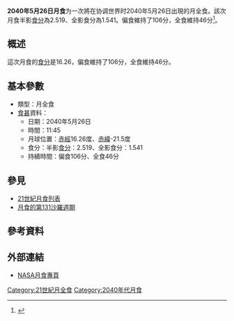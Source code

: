 {{future}}
{{Infobox lunar eclipse
| date        = 2040年5月26日
| time        = 11:45
| nature     = 月全食
| saros       = 131
| gamma           = -0.187
| magnitude      = 半影食分：2.519<br/>全影食分：1.541
| par_duration   = 106分
| tot_duration    = 46分
| chart               = <!-- 檔案不存在 Lunar eclipse chart close-2040May.png -->
}}
'''2040年5月26日月食'''为一次將在协调世界时2040年5月26日出現的月全食。該次月食半影[[食分|食分]]為2.519、全影食分為1.541。偏食維持了106分，全食維持46分<ref name="nasa_catalog_list">{{cite web|url=http://sunearth.gsfc.nasa.gov/eclipse/LEcat/LE2001-2100.html|title=Lunar Eclipses: 2001 to 2100|language=en|publisher=[[NASA|NASA]]|archiveurl=https://web.archive.org/web/19990202141830/http://sunearth.gsfc.nasa.gov/eclipse/LEcat/LE2001-2100.html|archivedate=1999-02-02|deadurl=yes|accessdate=2016-09-10}}</ref>。

== 概述 ==
這次月食的[[食分|食分]]是16.26，偏食維持了106分，全食維持46分。

== 基本參數 ==
{{NoteUTC}}
* 類型：月全食
*[[食甚|食甚]]資料：
** 日期：2040年5月26日
** 時間：11:45
** 月球位置：[[赤經|赤經]]16.26度、[[赤緯|赤緯]]-21.5度
** 食分：半影[[食分|食分]]：2.519、全影食分：1.541
** 持續時間：偏食106分、全食46分

== 參見 ==
{{portal box|天文學}}
* [[21世紀月食列表|21世紀月食列表]]
* [[月食的第131沙羅週期|月食的第131沙羅週期]]

== 參考資料 ==
{{reflist}}

== 外部連結 ==
* [http://eclipse.gsfc.nasa.gov/lunar.html NASA月食專頁]{{Wayback|url=http://eclipse.gsfc.nasa.gov/lunar.html |date=20181231235927 }}{{en icon}}
{{Lunar-eclipse-stub}}
{{月食}}

[[Category:21世紀月全食|Category:21世紀月全食]]
[[Category:2040年代月食|Category:2040年代月食]]